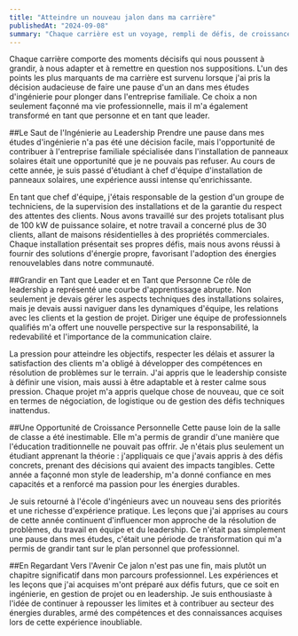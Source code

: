 ```yaml
---
title: "Atteindre un nouveau jalon dans ma carrière"
publishedAt: "2024-09-08"
summary: "Chaque carrière est un voyage, rempli de défis, de croissance et de ces moments importants qui marquent un tournant dans notre parcours."
---
```



Chaque carrière comporte des moments décisifs qui nous poussent à grandir, à nous adapter et à remettre en question nos suppositions. L'un des points les plus marquants de ma carrière est survenu lorsque j'ai pris la décision audacieuse de faire une pause d'un an dans mes études d'ingénierie pour plonger dans l'entreprise familiale. Ce choix a non seulement façonné ma vie professionnelle, mais il m'a également transformé en tant que personne et en tant que leader.

##Le Saut de l'Ingénierie au Leadership
Prendre une pause dans mes études d'ingénierie n'a pas été une décision facile, mais l'opportunité de contribuer à l'entreprise familiale spécialisée dans l'installation de panneaux solaires était une opportunité que je ne pouvais pas refuser. Au cours de cette année, je suis passé d'étudiant à chef d'équipe d'installation de panneaux solaires, une expérience aussi intense qu'enrichissante.

En tant que chef d'équipe, j'étais responsable de la gestion d'un groupe de techniciens, de la supervision des installations et de la garantie du respect des attentes des clients. Nous avons travaillé sur des projets totalisant plus de 100 kW de puissance solaire, et notre travail a concerné plus de 30 clients, allant de maisons résidentielles à des propriétés commerciales. Chaque installation présentait ses propres défis, mais nous avons réussi à fournir des solutions d'énergie propre, favorisant l'adoption des énergies renouvelables dans notre communauté.

##Grandir en Tant que Leader et en Tant que Personne
Ce rôle de leadership a représenté une courbe d'apprentissage abrupte. Non seulement je devais gérer les aspects techniques des installations solaires, mais je devais aussi naviguer dans les dynamiques d'équipe, les relations avec les clients et la gestion de projet. Diriger une équipe de professionnels qualifiés m'a offert une nouvelle perspective sur la responsabilité, la redevabilité et l'importance de la communication claire.

La pression pour atteindre les objectifs, respecter les délais et assurer la satisfaction des clients m'a obligé à développer des compétences en résolution de problèmes sur le terrain. J'ai appris que le leadership consiste à définir une vision, mais aussi à être adaptable et à rester calme sous pression. Chaque projet m'a appris quelque chose de nouveau, que ce soit en termes de négociation, de logistique ou de gestion des défis techniques inattendus.

##Une Opportunité de Croissance Personnelle
Cette pause loin de la salle de classe a été inestimable. Elle m'a permis de grandir d'une manière que l'éducation traditionnelle ne pouvait pas offrir. Je n'étais plus seulement un étudiant apprenant la théorie : j'appliquais ce que j'avais appris à des défis concrets, prenant des décisions qui avaient des impacts tangibles. Cette année a façonné mon style de leadership, m'a donné confiance en mes capacités et a renforcé ma passion pour les énergies durables.

Je suis retourné à l'école d'ingénieurs avec un nouveau sens des priorités et une richesse d'expérience pratique. Les leçons que j'ai apprises au cours de cette année continuent d'influencer mon approche de la résolution de problèmes, du travail en équipe et du leadership. Ce n'était pas simplement une pause dans mes études, c'était une période de transformation qui m'a permis de grandir tant sur le plan personnel que professionnel.

##En Regardant Vers l'Avenir
Ce jalon n'est pas une fin, mais plutôt un chapitre significatif dans mon parcours professionnel. Les expériences et les leçons que j'ai acquises m'ont préparé aux défis futurs, que ce soit en ingénierie, en gestion de projet ou en leadership. Je suis enthousiaste à l'idée de continuer à repousser les limites et à contribuer au secteur des énergies durables, armé des compétences et des connaissances acquises lors de cette expérience inoubliable.